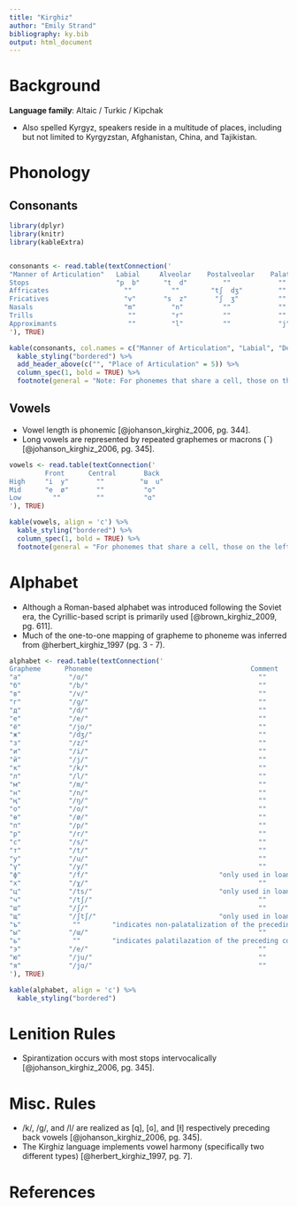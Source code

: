 ---
title: "Kirghiz"
author: "Emily Strand"
bibliography: ky.bib
output: html_document
---

# Background

**Language family**: Altaic / Turkic / Kipchak

* Also spelled Kyrgyz, speakers reside in a multitude of places, including but not limited to Kyrgyzstan, Afghanistan, China, and Tajikistan.

# Phonology

## Consonants

```{r echo=FALSE, message=FALSE, warning=FALSE, results = 'asis'}

library(dplyr)
library(knitr)
library(kableExtra)


consonants <- read.table(textConnection('
"Manner of Articulation"   Labial     Alveolar    Postalveolar    Palatal     Velar
Stops                      "p  b"      "t  d"         ""            ""        "k  ɡ"
Affricates                   ""          ""        "tʃ  dʒ"         ""         ""
Fricatives                   "v"       "s  z"       "ʃ  ʒ"          ""         ""
Nasals                       "m"         "n"          ""            ""         "ŋ"
Trills                        ""         "r"          ""            ""         ""
Approximants                  ""         "l"          ""            "j"        ""       
'), TRUE)

kable(consonants, col.names = c("Manner of Articulation", "Labial", "Dental", "Alveolar", "Palatal", "Velar"), align = 'c') %>%
  kable_styling("bordered") %>%
  add_header_above(c("", "Place of Articulation" = 5)) %>%
  column_spec(1, bold = TRUE) %>%
  footnote(general = "Note: For phonemes that share a cell, those on the left are voiceless and those on the right are voiced. Both palatal approximants are voiced.", general_title = "")
```

## Vowels

* Vowel length is phonemic [@johanson_kirghiz_2006, pg. 344].    
* Long vowels are represented by repeated graphemes or macrons (¯) [@johanson_kirghiz_2006, pg. 345].

```{r echo=FALSE, message=FALSE, warning=FALSE, results = 'asis'}

vowels <- read.table(textConnection('
         Front      Central       Back
High     "i  y"       ""         "ɯ  u"
Mid      "e  ø"       ""          "o"
Low        ""         ""          "ɑ"
'), TRUE)

kable(vowels, align = 'c') %>%
  kable_styling("bordered") %>%
  column_spec(1, bold = TRUE) %>%
  footnote(general = "For phonemes that share a cell, those on the left are unrounded and those on the right are rounded.", general_title = "")
```    

# Alphabet

* Although a Roman-based alphabet was introduced following the Soviet era, the Cyrillic-based script is primarily used [@brown_kirghiz_2009, pg. 611].
* Much of the one-to-one mapping of grapheme to phoneme was inferred from @herbert_kirghiz_1997 (pg. 3 - 7).

```{r echo=FALSE, message=FALSE, warning=FALSE, results = 'asis'}

alphabet <- read.table(textConnection('
Grapheme      Phoneme                                        Comment
"a"            "/ɑ/"                                           ""
"б"            "/b/"                                           ""
"в"            "/v/"                                           ""
"г"            "/ɡ/"                                           ""
"д"            "/d/"                                           ""
"е"            "/e/"                                           ""
"ё"            "/jo/"                                          ""
"ж"            "/dʒ/"                                          ""
"з"            "/z/"                                           ""
"и"            "/i/"                                           ""
"й"            "/j/"                                           ""
"к"            "/k/"                                           ""
"л"            "/l/"                                           ""
"м"            "/m/"                                           ""
"н"            "/n/"                                           ""
"ң"            "/ŋ/"                                           ""
"о"            "/o/"                                           ""
"ө"            "/ø/"                                           ""
"п"            "/p/"                                           ""
"р"            "/r/"                                           ""
"с"            "/s/"                                           ""
"т"            "/t/"                                           ""   
"у"            "/u/"                                           ""
"ү"            "/y/"                                           ""
"ф"            "/f/"                                 "only used in loanwords"
"х"            "/χ/"                                           ""
"ц"            "/ts/"                                "only used in loanwords"  
"ч"            "/tʃ/"                                          ""
"ш"            "/ʃ/"                                           ""
"щ"            "/ʃtʃ/"                               "only used in loanwords"      
"ъ"             ""        "indicates non-palatalization of the preceding consonant - only used in loanwords"      
"ы"            "/ɯ/"                                           ""
"ь"             ""        "indicates palatilazation of the preceding consonant - only used in loanwords"     
"э"            "/e/"                                           ""
"ю"            "/ju/"                                          ""
"я"            "/jɑ/"                                          ""
'), TRUE)

kable(alphabet, align = 'c') %>%
  kable_styling("bordered")
```

# Lenition Rules

* Spirantization occurs with most stops intervocalically [@johanson_kirghiz_2006, pg. 345].


# Misc. Rules

* /k/, /ɡ/, and /l/ are realized as [q], [ɢ], and [ɫ] respectively preceding back vowels [@johanson_kirghiz_2006, pg. 345].    
* The Kirghiz language implements vowel harmony (specifically two different types) [@herbert_kirghiz_1997, pg. 7].

# References
